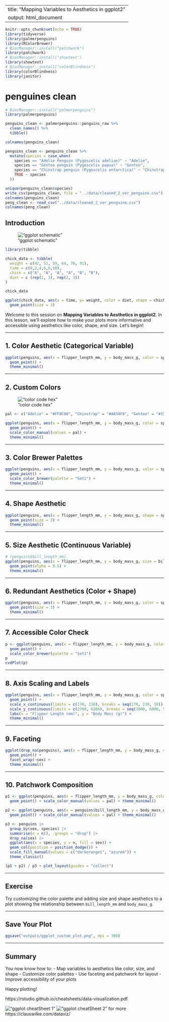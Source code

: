 
---
title: "Mapping Variables to Aesthetics in ggplot2"
output: html_document
---

```r
knitr::opts_chunk$set(echo = TRUE)
library(tidyverse)
library(palmerpenguins)
library(RColorBrewer)
# BiocManager::install("patchwork")
library(patchwork)
# BiocManager::install("showtext")
library(showtext)
# BiocManager::install("colorBlindness")
library(colorBlindness)
library(janitor)
```
# penguines clean
```r
# BiocManager::install("palmerpenguins")
library(palmerpenguins)

penguins_clean <- palmerpenguins::penguins_raw %>% 
  clean_names() %>% 
  tibble()

colnames(penguins_clean)

penguins_clean <- penguins_clean %>% 
  mutate(species = case_when(
    species == "Adelie Penguin (Pygoscelis adeliae)" ~ "Adelie",
    species == "Gentoo penguin (Pygoscelis papua)" ~ "Gentoo",
    species == "Chinstrap penguin (Pygoscelis antarctica)" ~ "Chinstrap",
    TRUE ~ species
  ))

unique(penguins_clean$species)
write_csv(penguins_clean, file = "../data/cleaned_2_ver_penguine.csv")
colnames(penguins_clean)
peng_clean <- read_csv("../data/cleaned_2_ver_penguine.csv")
colnames(peng_clean)
```

## Introduction

!["ggplot schematic"](../images/ggplot2_simplified.png)
```r
library(tibble)

chick_data <- tibble(
  weight = c(42, 51, 59, 64, 76, 91),
  time = c(0,2,4,6,8,10),
  chick = c("A", "A", "A", "A", "B", "B"),
  diet = c (rep(1, 3), rep(2, 3))
)

chick_data

ggplot(chick_data, aes(x = time, y= weight, color = diet, shape = chick)) +
  geom_point(size = 3)
```

Welcome to this session on **Mapping Variables to Aesthetics in ggplot2**. In this lesson, we’ll explore how to make your plots more informative and accessible using aesthetics like color, shape, and size. Let’s begin!

---

## 1. Color Aesthetic (Categorical Variable)

```r
ggplot(penguins, aes(x = flipper_length_mm, y = body_mass_g, color = species)) +
  geom_point() +
  theme_minimal()
```

---

## 2. Custom Colors

!["color code hex"](../images/color-codes.png)
```r
pal <- c("Adelie" = "#FF8C00", "Chinstrap" = "#A034F0", "Gentoo" = "#159090")

ggplot(penguins, aes(x = flipper_length_mm, y = body_mass_g, color = species)) +
  geom_point() +
  scale_color_manual(values = pal) +
  theme_minimal()
```

---

## 3. Color Brewer Palettes

```r
ggplot(penguins, aes(x = flipper_length_mm, y = body_mass_g, color = species)) +
  geom_point() +
  scale_color_brewer(palette = "Set1") +
  theme_minimal()
```

---

## 4. Shape Aesthetic

```r
ggplot(penguins, aes(x = flipper_length_mm, y = body_mass_g, shape = species)) +
  geom_point(size = 3) +
  theme_minimal()
```

---

## 5. Size Aesthetic (Continuous Variable)

```r
# (penguins$bill_length_mm)
ggplot(penguins, aes(x = flipper_length_mm, y = body_mass_g, size = bill_length_mm)) +
  geom_point(alpha = 0.5) +
  theme_minimal()
```

---

## 6. Redundant Aesthetics (Color + Shape)

```r
ggplot(penguins, aes(x = flipper_length_mm, y = body_mass_g, color = species, shape = species)) +
  geom_point(size = 3) +
  theme_minimal()
```

---

## 7. Accessible Color Check

```r
p <- ggplot(penguins, aes(x = flipper_length_mm, y = body_mass_g, color = species)) +
  geom_point() +
  scale_color_brewer(palette = "Set1")
p
cvdPlot(p)
```

---

## 8. Axis Scaling and Labels

```r
ggplot(penguins, aes(x = flipper_length_mm, y = body_mass_g, color = species)) +
  geom_point() +
  scale_x_continuous(limits = c(170, 230), breaks = seq(170, 230, 10)) +
  scale_y_continuous(limits = c(2700, 6300), breaks = seq(3000, 6000, 500)) +
  labs(x = "Flipper Length (mm)", y = "Body Mass (g)") +
  theme_minimal()
```

---

## 9. Faceting

```r
ggplot(drop_na(penguins), aes(x = flipper_length_mm, y = body_mass_g, color = species)) +
  geom_point() +
  facet_wrap(~sex) +
  theme_minimal()
```

---

## 10. Patchwork Composition

```r
p1 <- ggplot(penguins, aes(x = flipper_length_mm, y = body_mass_g, color = species)) +
  geom_point() + scale_color_manual(values = pal) + theme_minimal()

p2 <- ggplot(penguins, aes(x = penguins$bill_length_mm, y = body_mass_g, color = species)) +
  geom_point() + scale_color_manual(values = pal) + theme_minimal()

p3 <- penguins |> 
  group_by(sex, species) |> 
  summarise(n = n(), .groups = "drop") |> 
  drop_na(sex) |> 
  ggplot(aes(x = species, y = n, fill = sex)) +
  geom_col(position = position_dodge()) +
  scale_fill_manual(values = c("darkorange1", "azure4")) +
  theme_classic()

(p1 + p2) / p3 + plot_layout(guides = "collect")
```

---

## Exercise

Try customizing the color palette and adding size and shape aesthetics to a plot showing the relationship between `bill_length_mm` and `body_mass_g`.

---

## Save Your Plot

```r
ggsave("outputs/ggplot_custom_plot.png", dpi = 300)
```

---

## Summary

You now know how to:
- Map variables to aesthetics like color, size, and shape
- Customize color palettes
- Use faceting and patchwork for layout
- Improve accessibility of your plots

Happy plotting!

https://rstudio.github.io/cheatsheets/data-visualization.pdf

!["ggplot cheatSheet 1"](../images/ggplot2_cheat_sheet_1.jpg)
!["ggplot cheatSheet 2"](../images/ggplot2_cheat_sheet_2.jpg)
for more
https://clauswilke.com/dataviz/
